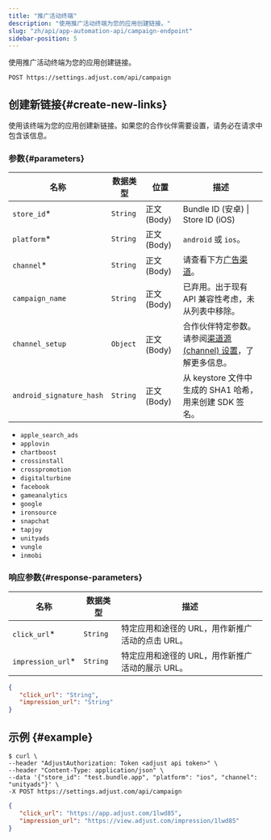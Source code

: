 ```yaml
---
title: "推广活动终端"
description: "使用推广活动终端为您的应用创建链接。"
slug: "zh/api/app-automation-api/campaign-endpoint"
sidebar-position: 5
---
```


使用推广活动终端为您的应用创建链接。

<CodeBlock title="终端" highlight="/campaign">

```http
POST https://settings.adjust.com/api/campaign
```

</CodeBlock>

## 创建新链接{#create-new-links}

使用该终端为您的应用创建新链接。如果您的合作伙伴需要设置，请务必在请求中包含该信息。

### 参数{#parameters}

| 名称                     | 数据类型 | 位置          | 描述                                                                                                        |
| ------------------------ | -------- | ------------- | ----------------------------------------------------------------------------------------------------------- |
| `store_id`\*             | `String` | 正文 \(Body\) | Bundle ID \(安卓\) \| Store ID \(iOS\)                                                                      |
| `platform`\*             | `String` | 正文 \(Body\) | `android` 或 `ios`。                                                                                        |
| `channel`\*              | `String` | 正文 \(Body\) | 请查看下方[广告渠道](#ad-networks)。                                                                        |
| `campaign_name`          | `String` | 正文 \(Body\) | 已弃用。出于现有 API 兼容性考虑，未从列表中移除。                                                           |
| `channel_setup`          | `Object` | 正文 \(Body\) | 合作伙伴特定参数。请参阅[渠道源 \(channel\) 设置](/zh/api/app-automation-api/channel-setup)，了解更多信息。 |
| `android_signature_hash` | `String` | 正文 \(Body\) | 从 keystore 文件中生成的 SHA1 哈希，用来创建 SDK 签名。                                                     |

<Accordion title="广告渠道">

-  `apple_search_ads`
-  `applovin`
-  `chartboost`
-  `crossinstall`
-  `crosspromotion`
-  `digitalturbine`
-  `facebook`
-  `gameanalytics`
-  `google`
-  `ironsource`
-  `snapchat`
-  `tapjoy`
-  `unityads`
-  `vungle`
-  `inmobi`

</Accordion>

### 响应参数{#response-parameters}

| 名称               | 数据类型 | 描述                                             |
| ------------------ | -------- | ------------------------------------------------ |
| `click_url`\*      | `String` | 特定应用和途径的 URL，用作新推广活动的点击 URL。 |
| `impression_url`\* | `String` | 特定应用和途径的 URL，用作新推广活动的展示 URL。 |

<CodeBlock title="响应格式">

```json
{
   "click_url": "String",
   "impression_url": "String"
}
```

</CodeBlock>

## 示例 {#example}

<CodeBlock title="cURL" highlight="store_id, platform, channel">

```console
$ curl \
--header "AdjustAuthorization: Token <adjust api token>" \
--header "Content-Type: application/json" \
--data '{"store_id": "test.bundle.app", "platform": "ios", "channel": "unityads"}' \
-X POST https://settings.adjust.com/api/campaign
```

</CodeBlock>
<CodeBlock title="成功响应">

```json
{
   "click_url": "https://app.adjust.com/1lwd85",
   "impression_url": "https://view.adjust.com/impression/1lwd85"
}
```

</CodeBlock>
